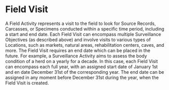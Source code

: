 # Field Visit {.unnumbered}

A Field Activity represents a visit to the field to look for Source Records, Carcasses, or Specimens conducted within a specific time period, including a start and end date. Each Field Visit can encompass multiple Surveillance Objectives (as described above) and involve visits to various types of Locations, such as markets, natural areas, rehabilitation centers, caves, and more. The Field Visit requires an end date which can be placed in the future. For example, a Surveillance Activity aims to assess the body condition of a herd on a yearly for a decade. In this case, each Field Visit can encompass each full year, with an assigned start date of January 1st and en date December 31st of the corresponding year. The end date can be assigned in any moment before December 31st during the year, when the Field Visit is created.
